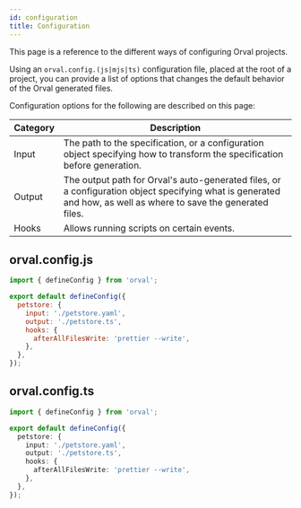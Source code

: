 ```yaml
---
id: configuration
title: Configuration
---
```


This page is a reference to the different ways of configuring Orval projects.

Using an `orval.config.(js|mjs|ts)` configuration file, placed at the root of a project, you can provide a list of options that changes the default behavior of the Orval generated files.

Configuration options for the following are described on this page:

<div>
  <table className="table-auto">
    <thead>
      <tr>
        <th className="px-4 py-2">Category</th>
        <th className="px-4 py-2">Description</th>
      </tr>
    </thead>
    <tbody>
      <tr>
        <td className="border px-4 py-2">Input</td>
        <td className="border px-4 py-2">
          The path to the specification, or a configuration object specifying
          how to transform the specification before generation.
        </td>
      </tr>
      <tr className="bg-gray-100">
        <td className="border px-4 py-2">Output</td>
        <td className="border px-4 py-2">
          The output path for Orval's auto-generated files, or a configuration
          object specifying what is generated and how, as well as where to save
          the generated files.
        </td>
      </tr>
      <tr>
        <td className="border px-4 py-2">Hooks</td>
        <td className="border px-4 py-2">
          Allows running scripts on certain events.
        </td>
      </tr>
    </tbody>
  </table>
</div>

## orval.config.js

```js
import { defineConfig } from 'orval';

export default defineConfig({
  petstore: {
    input: './petstore.yaml',
    output: './petstore.ts',
    hooks: {
      afterAllFilesWrite: 'prettier --write',
    },
  },
});
```

## orval.config.ts

```ts
import { defineConfig } from 'orval';

export default defineConfig({
  petstore: {
    input: './petstore.yaml',
    output: './petstore.ts',
    hooks: {
      afterAllFilesWrite: 'prettier --write',
    },
  },
});
```
